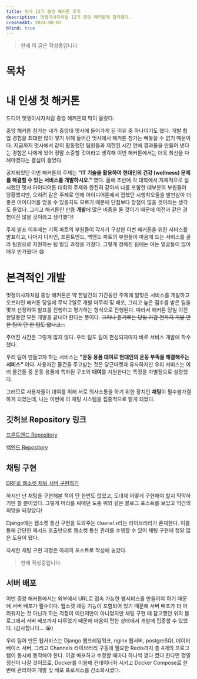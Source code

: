 ```yaml
---
title: 멋사 12기 중앙 해커톤 후기
description: 멋쟁이사자처럼 12기 중앙 해커톤에 참가했다.
createdAt: 2024-08-07
blind: true
---
```


> 현재 이 글은 작성중입니다.

# 목차

# 내 인생 첫 해커톤
드디어 멋쟁이사자처럼 중앙 해커톤의 막이 올랐다.

중앙 해커톤 참가는 내가 중앙대 멋사에 들어가게 된 이유 중 하나이기도 했다. 개발 협업 경험을 최대한 많이 쌓기 위해 들어간 멋사에서 해커톤 참가는 빼놓을 수 없기 때문이다. 지금까지 멋사에서 같이 활동했던 팀원들과 제한된 시간 안에 결과물을 만들어 낸다는 경험은 나에게 있어 정말 소중할 것이라고 생각해 이번 해커톤에서는 더욱 최선을 다해야겠다는 결심이 들었다.

공지되었던 이번 해커톤의 주제는 **"IT 기술을 활용하여 현대인의 건강 (wellness) 문제를 해결할 수 있는 서비스를 개발하시오."** 였다.
올해 초반에 각 대학에서 자체적으로 실시했던 멋사 아이디어톤 대회의 주제와 완전히 같아서 나를 포함한 대부분의 부원들이 당황했지만, 오히려 같은 주제로 인해 아이디어톤에서 접했던 시행착오들을 발판삼아 더 좋은 아이디어를 얻을 수 있을지도 모르기 때문에 단점보다 장점이 많을 것이라는 생각도 들었다. 그리고 해커톤인 만큼 **개발**에 많은 비중을 둘 것이기 때문에 이전과 같은 경험이진 않을 것이라고 생각했다!

주제 발표 이후에는 기획 파트의 부원들이 각자가 구상한 이번 해커톤을 위한 서비스를 발표하고, 나머지 디자인, 프론트엔드, 백엔드 파트의 부원들이 마음에 드는 서비스를 골라 팀원으로 지원하는 팀 빌딩 과정을 거쳤다. 그렇게 정해진 팀에는 아는 얼굴들이 많아 매우 반가웠다! 😄

# 본격적인 개발
멋쟁이사자처럼 중앙 해커톤은 약 한달간의 기간동안 주제에 알맞은 서비스를 개발하고 오프라인 해커톤 당일에 무박 2일로 개발 마무리 및 배포, 그리고 높은 점수를 받은 팀을 몇개 선정하여 발표를 진행하고 평가하는 형식으로 진행된다.
따라서 해커톤 당일 이전 한달동안 모든 개발을 끝내야 한다는 뜻이다. ~~그러나 듣기로는 당일 마감 전까지 개발 안 한 팀이 단 한 팀도 없다고...~~

주어진 시간은 그렇게 많지 않다. 우리 팀도 팀이 편성되자마자 바로 서비스 개발에 착수했다.

우리 팀이 만들고자 하는 서비스는 **"운동 용품 대여로 현대인의 운동 부족을 해결해주는 서비스"** 이다. 사용자간 물건을 주고받는 것은 당근마켓과 유사하지만 우리 서비스는 여러 물건들 중 운동 용품에 특화된 구조와 **대여**를 지원한다는 특징을 차별점으로 설정했다.

그러므로 사용자들이 대여를 위해 서로 의사소통을 하기 위한 장치인 **채팅**이 필수불가결하게 되었는데, 나는 이번에 이 채팅 시스템을 집중적으로 맡게 되었다.

## 깃허브 Repository 링크

[프론트엔드 Repository](https://github.com/Temple2001/likelion-hackathon-front)

[백엔드 Repository](https://github.com/Temple2001/likelion-hackathon-back)

## 채팅 구현
[DRF로 웹소켓 채팅 서버 구현하기](https://velog.io/@mimijae/series/DRF%EB%A1%9C-%EC%9B%B9%EC%86%8C%EC%BC%93-%EC%B1%84%ED%8C%85-%EC%84%9C%EB%B2%84-%EA%B5%AC%ED%98%84%ED%95%98%EA%B8%B0)

하지만 난 채팅을 구현해본 적이 단 한번도 없었고, 도대체 어떻게 구현해야 할지 막막하기만 할 뿐이었다. 그렇게 머리를 싸매던 도중 위와 같은 블로그 포스트를 보았고 약간의 희망을 되찾았다!

Django에는 웹소켓 통신 구현을 도와주는 `Channels`라는 라이브러리가 존재한다. 이를 통해 간단한 메서드 호출만으로 웹소켓 통신 관리를 수행할 수 있어 채팅 구현에 정말 많은 도움이 됐다.

자세한 채팅 구현 과정은 아래의 포스트로 작성해 놓았다.

> 현재 작성중입니다.

## 서버 배포
이번 중앙 해커톤에서는 외부에서 URL로 접속 가능한 웹서비스를 만들어야 하기 때문에 서버 배포가 필수이다. 웹소켓 채팅 기능이 포함되어 있기 때문에 서버 배포가 더 어려워지는 것 아닌가 하는 걱정이 이만저만이 아니었지만 채팅 구현 때 참고했던 위의 블로그에서 서버 배포까지 다루었기 때문에 마음이 편한 상태에서 개발에 집중할 수 있었다. (감사합니다... 😭)

우리 팀이 만든 웹서비스는 Django 웹프레임워크, nginx 웹서버, postgreSQL 데이터베이스 서버, 그리고 Channels 라이브러리 구동에 필요한 Redis까지 총 4개의 프로그램이 동시에 동작해야 한다. 이걸 배포하고 수정할 때마다 하나씩 껐다 켰다 한다면 정말 정신이 나갈 것이므로, Docker를 이용해 컨테이너화 시키고 Docker Compose로 한번에 관리하여 개발 및 배포 프로세스를 간소화시켰다.